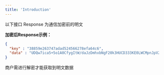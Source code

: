 ```yaml
---
title: 'Introduction'
---
```


<Note>
  以下接口 Response 为通信加密前的明文
</Note>

**加密后Response示例：**  

```json
{
  "key" : "38859e263747adad524566278efa64c6",
  "data" : "UDQw7ica5+5o1A0CfygItW/daJzDmhxbNgF20k3HUCD333KE0LWCMpnJpV2uYBEVD8qMgITwbjjqQVER2kus9FLTdRDu/nPLR/NTblg7x54a0V6AovmpwDkI9hUemp3435NprJc1IQ8w0HriF5wNaAFDllHlM+3/uGWKnFILwwipte+VoXigk/IDrjFzQS5/cCrCdFbbvUL164NiCyaezEgjKhkZJnVbmNi0GdWvBGPAhJ6235xzmSq25fphRpIbn8Fzxkjc2jpgUdvxlpDMVEBIQFBUmldJ6yPoUlK82UDlF1X3mICxktWjS60QKI4uRHtqU4jqJLmKBU8pZ1+E/w=="
}
```
商户需进行解密才能获取到明文数据
